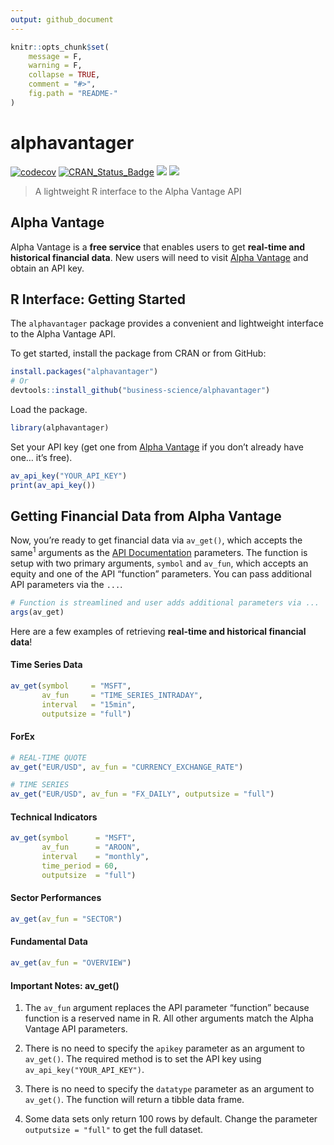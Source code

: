 ```yaml
---
output: github_document
---
```


<!-- README.md is generated from README.Rmd. Please edit that file -->

```r
knitr::opts_chunk$set(
    message = F,
    warning = F,
    collapse = TRUE,
    comment = "#>",
    fig.path = "README-"
)
```




# alphavantager


[![codecov](https://codecov.io/gh/business-science/alphavantager/branch/master/graph/badge.svg)](https://app.codecov.io/gh/business-science/alphavantager)
[![CRAN_Status_Badge](http://www.r-pkg.org/badges/version/alphavantager)](https://cran.r-project.org/package=alphavantager)
![](http://cranlogs.r-pkg.org/badges/alphavantager?color=brightgreen)
![](http://cranlogs.r-pkg.org/badges/grand-total/alphavantager?color=brightgreen)

<!-- <img src="tools/logo.png" width="147" height="170" align="right" /> -->

> A lightweight R interface to the Alpha Vantage API

## Alpha Vantage

Alpha Vantage is a __free service__ that enables users to get __real-time and historical financial data__. New users will need to visit [Alpha Vantage](https://www.alphavantage.co/) and obtain an API key.

## R Interface: Getting Started

The `alphavantager` package provides a convenient and lightweight interface to the Alpha Vantage API.

To get started, install the package from CRAN or from GitHub:

```r
install.packages("alphavantager")
# Or
devtools::install_github("business-science/alphavantager")
```

Load the package.

```r
library(alphavantager)
```


Set your API key (get one from [Alpha Vantage](https://www.alphavantage.co/) if you don't already have one... it's free).

```r
av_api_key("YOUR_API_KEY")
print(av_api_key())
```

## Getting Financial Data from Alpha Vantage

Now, you're ready to get financial data via `av_get()`, which accepts the same<sup>1</sup> arguments as the [API Documentation](https://www.alphavantage.co/documentation/) parameters. The function is setup with two primary arguments, `symbol` and `av_fun`, which accepts an equity and one of the API "function" parameters. You can pass additional API parameters via the `...`.

```r
# Function is streamlined and user adds additional parameters via ...
args(av_get)
```

Here are a few examples of retrieving __real-time and historical financial data__!

#### Time Series Data

```r
av_get(symbol     = "MSFT",
       av_fun     = "TIME_SERIES_INTRADAY",
       interval   = "15min",
       outputsize = "full")
```

#### ForEx

```r
# REAL-TIME QUOTE
av_get("EUR/USD", av_fun = "CURRENCY_EXCHANGE_RATE")
```

```r
# TIME SERIES
av_get("EUR/USD", av_fun = "FX_DAILY", outputsize = "full")
```



#### Technical Indicators

```r
av_get(symbol      = "MSFT",
       av_fun      = "AROON",
       interval    = "monthly",
       time_period = 60,
       outputsize  = "full")
```

#### Sector Performances

```r
av_get(av_fun = "SECTOR")
```

#### Fundamental Data

```r
av_get(av_fun = "OVERVIEW")
```

#### Important Notes: av_get()

1. The `av_fun` argument replaces the API parameter "function" because function is a reserved name in R. All other arguments match the Alpha Vantage API parameters.

2. There is no need to specify the `apikey` parameter as an argument to `av_get()`. The required method is to set the API key using `av_api_key("YOUR_API_KEY")`.

3. There is no need to specify the `datatype` parameter as an argument to `av_get()`. The function will return a tibble data frame. 

4. Some data sets only return 100 rows by default. Change the parameter `outputsize = "full"` to get the full dataset.
